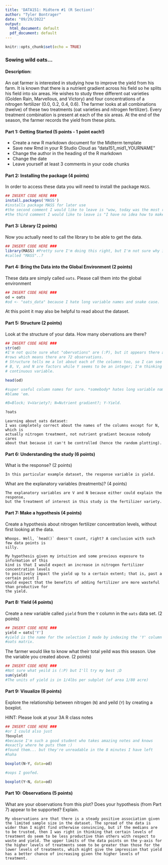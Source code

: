 ```yaml
---
title: 'DATA151: Midterm #1 (R Section)'
author: "Tyler Bontrager"
date: "09/29/2022"
output:
  html_document: default
  pdf_document: default
---
```


```r
knitr::opts_chunk$set(echo = TRUE)
```

### Sowing wild oats...

#### Description: 

An oat farmer is interested in studying how to improve the yield from his farm.  It is known that there is a nutrient gradient across his field so he splits his field into six areas.  He wishes to study three different oat varieties (Golden Rain, Marvellous, and Victory) and four concentrations of a nitrogen fertilizer (0.0, 0.2, 0.4, 0.6). The farmer looks at all combinations (twelve) of these two treatments (oat varieties and nitrogen fertilizer).  Every treatment combination is present at each of the six areas.  At the end of the season, the farmer records the yield from these plots.

#### Part 1: Getting Started (5 points - 1 point each!)

* Create a new R markdown document for the Midterm template 
* Save new Rmd in your R Studio Cloud as "data151_mid1_YOURNAME"
* Change the author in the heading of the R markdown
* Change the date
* Leave yourself at least 3 comments in your code chunks

#### Part 2: Installing the package  (4 points)

In order to access these data you will need to install the package `MASS`.

```r
## INSERT CODE HERE ###
install.packages('MASS')
#installs package MASS for later use
#the second comment I would like to leave is "wow, today was the most rain we had this week!
#the third comment I would like to leave is "I have no idea how to make 3 comments on this block
```

#### Part 3: Library (2 points)

Now you actually need to call the library to be able to get the data.  

```r
## INSERT CODE HERE ###
library(MASS) #Pretty sure I'm doing this right, but I'm not sure why it's
#called "MASS"..?
```

#### Part 4: Bring the Data into the Global Environment (2 points)

These data are simply called `oats`.  Please call them into the global environment

```r
## INSERT CODE HERE ###
od = oats
#od <- "oats_data" because I hate long variable names and snake case.
```

At this point it may also be helpful to read about the dataset. 

#### Part 5: Structure (2 points)

Look at the structure of your data.  How many obervations are there? 

```r
## INSERT CODE HERE ###
str(od)
#I'm not quite sure what "obervations" are (:P), but it appears there are 72
#rows which means there are 72 observations.
# Structure tells me a lot about each of the columns too, so I can see that 
# B, V, and N are factors while Y seems to be an integer; I'm thinking a rounded
# continuous variable.
```
```r
head(od)

#super useful column names for sure. *somebody* hates long variable names too, but I can't
#blame 'em.

#B=Block; V=Variety?; N=Nutrient gradient?; Y-Yield.
```

```r
?oats
```

```{}
Learning about oats dataset:
I was completely correct about the names of the columns except for N, which is
actually nitrogen treatment, not nutrient gradient because nobody cares
about that because it can't be controlled (hence the random plotting).

```

#### Part 6: Understanding the study (6 points)

What is the response? (2 points)

```{}
In this particular example dataset, the response variable is yield.

```

What are the explanatory variables (treatments)? (4 points)

```{}
The explanatory variables are V and N because either could explain the response,
but the treatment of interest in this study is the fertilizer variety.

```

#### Part 7: Make a hypothesis (4 points)

Create a hypothesis about nitrogen fertilizer concentration levels, without first looking at the data. 

```{}
Whoops. Well, `head()` doesn't count, right? A conclusion with such few data points is
silly.

My hypothesis given my intuition and some previous exposure to information of this
kind is that I would expect an increase in nitrogen fertilizer concentration levels
to positively impact the yield up to a certain extent; that is, past a certain point I
would expect that the benefits of adding fertilizer are more wasteful than productive for
the yield.

```

#### Part 8: Yield (4 points)

Create a new variable called `yield` from the `Y` column in the `oats` data set. (2 points)

```r
## INSERT CODE HERE ###
yield = oats['Y']
#yield is the name for the selection I made by indexing the 'Y' column of the
#oats matrix.

```

The farmer would like to know what their total yeild was this season. Use the variable you created above. (2 points)

```r
## INSERT CODE HERE ###
#Not sure what yeild is (:P) but I'll try my best ;D
sum(yield)
#The units of yield is in 1/4lbs per subplot (of area 1/80 acre)
```

#### Part 9: Visualize (6 points)

Explore the relationship between nitrogen (`N`) and yeild (`Y`) by creating a boxplot.  

HINT: Please look at your 3A R class notes

```r
## INSERT CODE HERE ###
#or I could also just
?boxplot
#because I'm such a good student who takes amazing notes and knows
#exactly where he puts them :)
#found them... but they're unreadable in the 8 minutes I have left
#haha
```
```r
boxplot(N~Y, data=od)

#oops I goofed.
```
```r
boxplot(Y~N, data=od)
```
#### Part 10: Observations (5 points)

What are your observations from this plot? Does your hypothesis (from Part 7) appear to be supported? Explain.

```{}
My observations are that there is a steady positive association given the limited sample size in the dataset. The spread of the data is wider than I might find otherwise convincing, but if the medians are to be trusted, then I was right in thinking that certain levels of treatment do seem to be less productive than others with respect to waste and yield. The upper limits of the data points on the y-axis for the higher levels of treatments seem to be greater than those for the lower levels of treatments, which might give the impression that yield has a better chance of increasing given the higher levels of treatment.
```